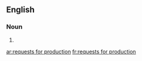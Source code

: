 ==English==

===Noun===
{{head|en|head=[[request]]s for [[production]]}}

# {{plural of|request for production}}

[[ar:requests for production]]
[[fr:requests for production]]